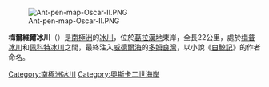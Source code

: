[[Image:Ant-pen-map-Oscar-II.PNG|thumb]]

{{coord|65|28|S|62|10|W|source:GNIS|display=title}}

'''梅爾維爾冰川'''（{{lang-en|Melville Glacier}}）是[[南極洲|南極洲]]的[[冰川|冰川]]，位於[[葛拉漢地|葛拉漢地]]東岸，全長22公里，處於[[梅普冰川|梅普冰川]]和[[佩科特冰川|佩科特冰川]]之間，最終注入[[威德爾海|威德爾海]]的[[多姆良灣|多姆良灣]]，以小說《[[白鯨記|白鯨記]]》的作者命名。

{{DEFAULTSORT:Melville Glacier}}
[[Category:南極洲冰川|Category:南極洲冰川]]
[[Category:奧斯卡二世海岸|Category:奧斯卡二世海岸]]


{{OscarIICoast-geo-stub}}